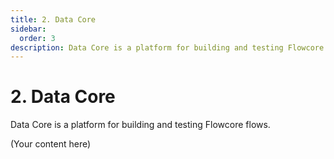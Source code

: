 ```yaml
---
title: 2. Data Core
sidebar:
  order: 3
description: Data Core is a platform for building and testing Flowcore flows.
---
```



<ProtectedContent>

# 2. Data Core

Data Core is a platform for building and testing Flowcore flows.

(Your content here)

</ProtectedContent>